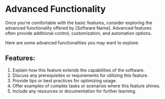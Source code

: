 # Advanced Functionality

Once you're comfortable with the basic features, consider exploring the advanced functionality offered by [Software Name]. Advanced features often provide additional control, customization, and automation options.

Here are some advanced functionalities you may want to explore:

## Features:
1. Explain how this feature extends the capabilities of the software.
2. Discuss any prerequisites or requirements for utilizing this feature.
3. Provide tips or best practices for optimizing usage.
4. Offer examples of complex tasks or scenarios where this feature shines.
5. Include any resources or documentation for further learning.
